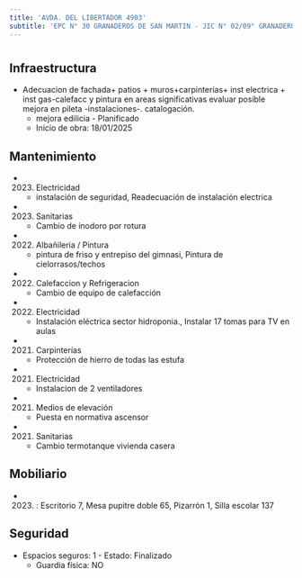 ```yaml
---
title: 'AVDA. DEL LIBERTADOR 4903'
subtitle: 'EPC N° 30 GRANADEROS DE SAN MARTIN - JIC N° 02/09° GRANADEROS DE SAN MARTIN - ESCUELA DE MAESTROS ([A] 07)'
---
```


#
## Infraestructura

* Adecuacion de fachada+  patios + muros+carpinterias+   inst electrica + inst gas-calefacc y pintura en areas significativas evaluar posible mejora en pileta -instalaciones-. catalogación. 
    + mejora edilicia - Planificado 
    + Inicio de obra: 18/01/2025 






## Mantenimiento

*  (2023) Electricidad 
    + instalación de seguridad, Readecuación de instalación electrica

*  (2023) Sanitarias 
    + Cambio de inodoro por rotura

*  (2022) Albañileria / Pintura 
    + pintura de friso y entrepiso del gimnasi, Pintura de cielorrasos/techos

*  (2022) Calefaccion y Refrigeracion 
    + Cambio de equipo de calefacción

*  (2022) Electricidad 
    + Instalación eléctrica sector hidroponia., Instalar 17 tomas para TV en aulas

*  (2021) Carpinterías 
    + Protección de hierro de todas las estufa

*  (2021) Electricidad 
    + Instalacion de 2 ventiladores

*  (2021) Medios de elevación 
    + Puesta en normativa ascensor

*  (2021) Sanitarias 
    + Cambio termotanque vivienda casera





## Mobiliario

*  (2023) : Escritorio 7, Mesa pupitre doble 65, Pizarrón 1, Silla escolar 137 





## Seguridad

*  Espacios seguros: 1 - Estado: Finalizado 
    + Guardia física: NO



